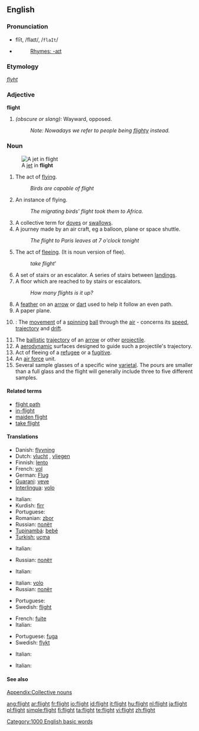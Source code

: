 {{wikipedia|dab=Flight (disambiguation)|flight}}
==English==

===Pronunciation===
* flīt, /flaɪt/, /<tt>flaIt</tt>/
* {{audio|en-us-flight.ogg|Audio (US)}}
*: [[Rhymes:English:-aɪt|Rhymes: -aɪt]]

===Etymology===
{{OE.}} ''[[flyht]]''

===Adjective===
'''flight'''

# ''(obscure or slang):'' Wayward, opposed.
#: ''Note: Nowadays we refer to people being [[flighty]] instead.''

===Noun===
{{wikipedia}}
{{en-noun|s|-}}
[[Image:MiG-17F Top View.JPG|thumb|right|A [[jet]] in '''flight''']]

# The act of [[fly]]ing.
#: ''Birds are capable of flight''
# An instance of flying.
#: ''The migrating birds' flight took them to Africa.''
# A collective term for [[dove]]s or [[swallow]]s.
# A journey made by an air craft, eg a balloon, plane or space shuttle.
#: ''The flight to Paris leaves at 7 o'clock tonight''
# The act of [[flee]]ing. (It is noun version of flee).
#: ''take flight'''
# A set of stairs or an escalator.  A series of stairs between [[Landing|landings]].
# A floor which are reached to by stairs or escalators.
#: ''How many flights is it up?''
# A [[feather]] on an [[arrow]] or [[dart]] used to help it follow an even path.
# A paper plane.
# {{cricket}}: The [[movement]] of a [[spinning]] [[ball]] through the [[air]] - concerns its [[speed]], [[trajectory]] and [[drift]].
# The [[ballistic]] [[trajectory]] of an [[arrow]] or other [[projectile]].
# A [[aerodynamics|aerodynamic]] surfaces designed to guide such a projectile's trajectory.
# Act of fleeing of a [[refugee]] or a [[fugitive]].
# An [[air force]] unit.
# Several sample glasses of a specific wine [[varietal]]. The pours are smaller than a full glass and the flight will generally include three to five different samples.

====Related terms====
* [[flight path]]
* [[in-flight]]
* [[maiden flight]]
* [[take flight]]

====Translations====
{{trans-top|act of flying}}
* Danish: [[flyvning]] {{c}}
* Dutch: [[vlucht]] {{f}}, [[vliegen]] {{n}}
* Finnish: [[lento]]
* French: [[vol]]
* German: [[Flug]] {{m}}
* [[Guarani]]: [[veve]]
* [[Interlingua]]: [[volo]]
{{trans-mid}}
* Italian: {{t+|it|volo}} {{m}}
* Kurdish: [[firr]]
* Portuguese: {{t+|pt|voo|m}}
* Romanian: [[zbor]] {{n}}
* Russian: [[полёт]] {{m}}
* [[Tupinambá]]: [[bebé]]
* [[Turkish: ]] [[uçma]]
{{trans-bottom}}

{{trans-top|instance of flying}}
* Italian: {{t+|it|volo}} {{m}}
{{trans-mid}}
* Russian: [[полёт]] {{m}}
{{trans-bottom}}

{{trans-top|group of doves or swallows}}
* Italian: {{t+|it|stormo}} {{m}}
{{trans-mid}}
{{trans-bottom}}

{{trans-top|journey made by an aircraft}}
* Italian: [[volo]] {{m}}
* Russian: [[полёт]] {{m}}
{{trans-mid}}
* Portuguese: {{t+|pt|voo|m}}
* Swedish: [[flight]] {{c}}
{{trans-bottom}}

{{trans-top|act of fleeing}}
* French: [[fuite]] {{f}}
* Italian: {{t+|it|fuga}} {{f}}
{{trans-mid}}
* Portuguese: [[fuga]] {{f}}
* Swedish: [[flykt]] {{c}}
{{trans-bottom}}

{{trans-top|set of stairs}}
* Italian: {{t+|it|rampa}} {{f}}
{{trans-mid}}
{{trans-bottom}}

{{trans-top|floor of building}}
* Italian: {{t+|it|piano}} {{m}}
{{trans-mid}}
{{trans-bottom}}

{{trans-top|feather on an arrow}}
{{trans-mid}}
{{trans-bottom}}

====See also====
[[Appendix:Collective nouns]]

[[Category:1000 English basic words]]

[[ang:flight]]
[[ar:flight]]
[[fr:flight]]
[[io:flight]]
[[id:flight]]
[[it:flight]]
[[hu:flight]]
[[nl:flight]]
[[ja:flight]]
[[pl:flight]]
[[simple:flight]]
[[fi:flight]]
[[ta:flight]]
[[te:flight]]
[[vi:flight]]
[[zh:flight]]